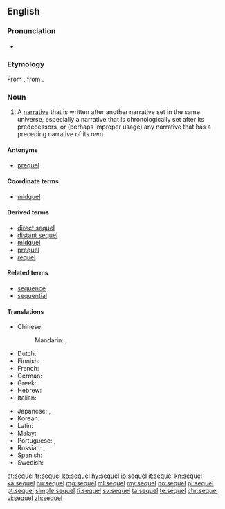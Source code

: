 ==English==

===Pronunciation===
* {{IPA|/ˈsiːkwəl/|lang=en}}

===Etymology===
From {{etyl|la|en}} {{term|sequela|lang=la}}, from {{term|sequi|lang=la||to follow}}.

===Noun===
{{en-noun}}

# {{context|narratology|lang=en}} A [[narrative]] that is written after another narrative set in the same universe, especially a narrative that is chronologically set after its predecessors, or (perhaps improper usage) any narrative that has a preceding narrative of its own.

====Antonyms====
* [[prequel]]

====Coordinate terms====
* [[midquel]]

====Derived terms====
* [[direct sequel]]
* [[distant sequel]]
* [[midquel]]
* [[prequel]]
* [[requel]]

====Related terms====
* [[sequence]]
* [[sequential]]

====Translations====
{{trans-top|a narrative written after another narrative set in the same universe}}
* Chinese:
*: Mandarin: {{t+|cmn|續集|sc=Hani}}, {{t|cmn|续集|tr=xùjí|sc=Hani}}
* Dutch: {{t+|nl|vervolg}}
* Finnish: {{t|fi|jatko-osa}}
* French: {{t+|fr|suite|f}}
* German: {{t+|de|Folge|f}}
* Greek: {{t+|el|συνέπεια|tr=synépeia}}
* Hebrew: {{t|he|המשך|tr=hemsheikh}}
* Italian: {{t+|it|seguito}}
{{trans-mid}}
* Japanese: {{t|ja|続編|tr=ぞくへん, zokuhen|sc=Jpan}}, {{t|ja|続き|tr=つづき, tsuzuki|sc=Jpan}}
* Korean: {{t+|ko|후편|tr=hupyeon|sc=Kore}}
* Latin: {{t|la|consequentia narrativa}}
* Malay: {{t|ms|susulan}}
* Portuguese: {{t+|pt|sequência|f}}, {{t+|pt|continuação|f}}
* Russian: {{t+|ru|продолжение|n|tr=prodolžénije|sc=Cyrl}} {{qualifier|кни́ги, фи́льма}}, {{t|ru|сиквел|m|tr=síkvɛl|sc=Cyrl}}
* Spanish: {{t+|es|secuela}}
* Swedish: {{t|sv|uppföljare|c}}
{{trans-bottom}}

[[et:sequel]]
[[fr:sequel]]
[[ko:sequel]]
[[hy:sequel]]
[[io:sequel]]
[[it:sequel]]
[[kn:sequel]]
[[ka:sequel]]
[[hu:sequel]]
[[mg:sequel]]
[[ml:sequel]]
[[my:sequel]]
[[no:sequel]]
[[pl:sequel]]
[[pt:sequel]]
[[simple:sequel]]
[[fi:sequel]]
[[sv:sequel]]
[[ta:sequel]]
[[te:sequel]]
[[chr:sequel]]
[[vi:sequel]]
[[zh:sequel]]